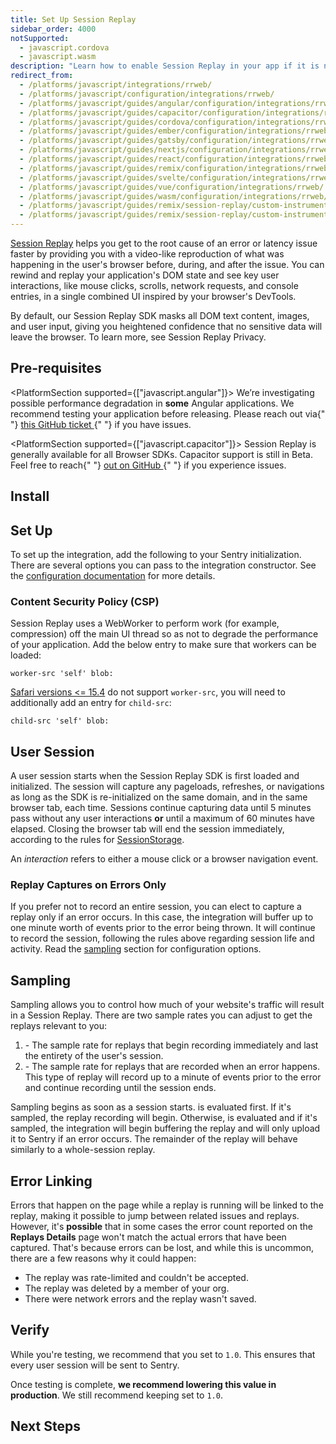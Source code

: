 ```yaml
---
title: Set Up Session Replay
sidebar_order: 4000
notSupported:
  - javascript.cordova
  - javascript.wasm
description: "Learn how to enable Session Replay in your app if it is not already set up."
redirect_from:
  - /platforms/javascript/integrations/rrweb/
  - /platforms/javascript/configuration/integrations/rrweb/
  - /platforms/javascript/guides/angular/configuration/integrations/rrweb/
  - /platforms/javascript/guides/capacitor/configuration/integrations/rrweb/
  - /platforms/javascript/guides/cordova/configuration/integrations/rrweb/
  - /platforms/javascript/guides/ember/configuration/integrations/rrweb/
  - /platforms/javascript/guides/gatsby/configuration/integrations/rrweb/
  - /platforms/javascript/guides/nextjs/configuration/integrations/rrweb/
  - /platforms/javascript/guides/react/configuration/integrations/rrweb/
  - /platforms/javascript/guides/remix/configuration/integrations/rrweb/
  - /platforms/javascript/guides/svelte/configuration/integrations/rrweb/
  - /platforms/javascript/guides/vue/configuration/integrations/rrweb/
  - /platforms/javascript/guides/wasm/configuration/integrations/rrweb/
  - /platforms/javascript/guides/remix/session-replay/custom-instrumentation/
  - /platforms/javascript/guides/remix/session-replay/custom-instrumentation/privacy-configuration/
---
```


<Include name="feature-stage-beta-session-replay.mdx" />

[Session Replay](/product/session-replay/) helps you get to the root cause of an error or latency issue faster by providing you with a video-like reproduction of what was happening in the user's browser before, during, and after the issue. You can rewind and replay your application's DOM state and see key user interactions, like mouse clicks, scrolls, network requests, and console entries, in a single combined UI inspired by your browser's DevTools.

By default, our Session Replay SDK masks all DOM text content, images, and user input, giving you heightened confidence that no sensitive data will leave the browser. To learn more, see <PlatformLink to="/session-replay/privacy">Session Replay Privacy</PlatformLink>.

## Pre-requisites

<PlatformContent includePath="session-replay/pre-requisites" />

<PlatformSection supported={["javascript.angular"]}>
  <Alert level="warning" title="Warning">
    We’re investigating possible performance degradation in <b>some</b> Angular
    applications. We recommend testing your application before releasing. Please
    reach out via{" "}
    <a href="https://github.com/getsentry/sentry-javascript/issues/6946">
      this GitHub ticket
    </a>{" "}
    if you have issues.
  </Alert>
</PlatformSection>

<PlatformSection supported={["javascript.capacitor"]}>
  <Alert level="warning" title="Warning">
    Session Replay is generally available for all Browser SDKs. Capacitor
    support is still in Beta. Feel free to reach{" "}
    <a href="https://github.com/getsentry/sentry-capacitor/issues/319">
      out on GitHub
    </a>{" "}
    if you experience issues.
  </Alert>
</PlatformSection>

## Install

<PlatformContent includePath="session-replay/install" />

## Set Up

To set up the integration, add the following to your Sentry initialization. There are several options you can pass to the integration constructor. See the [configuration documentation](/platforms/javascript/session-replay/configuration/) for more details.

<SignInNote />

<PlatformContent includePath="session-replay/setup" />

### Content Security Policy (CSP)

Session Replay uses a WebWorker to perform work (for example, compression) off the main UI thread so as not to degrade the performance of your application. Add the below entry to make sure that workers can be loaded:

```
worker-src 'self' blob:
```

[Safari versions <= 15.4](https://caniuse.com/?search=worker-src) do not support `worker-src`, you will need to additionally add an entry for `child-src`:

```
child-src 'self' blob:
```

## User Session

A user session starts when the Session Replay SDK is first loaded and initialized.
The session will capture any pageloads, refreshes, or navigations as long as the SDK is re-initialized on the same domain, and in the same browser tab, each time. Sessions continue capturing data until 5 minutes pass without any user interactions **or** until a maximum of 60 minutes have elapsed. Closing the browser tab will end the session immediately, according to the rules for [SessionStorage](https://developer.mozilla.org/en-US/docs/Web/API/Window/sessionStorage).

<Note>

An _interaction_ refers to either a mouse click or a browser navigation event.

</Note>

### Replay Captures on Errors Only

If you prefer not to record an entire session, you can elect to capture a replay only if an error occurs. In this case, the integration will buffer up to one minute worth of events prior to the error being thrown. It will continue to record the session, following the rules above regarding session life and activity. Read the [sampling](#sampling) section for configuration options.

## Sampling

Sampling allows you to control how much of your website's traffic will result in a Session Replay. There are two sample rates you can adjust to get the replays relevant to you:

1. <PlatformIdentifier name="replays-session-sample-rate" /> - The sample rate for
   replays that begin recording immediately and last the entirety of the user's session.
2. <PlatformIdentifier name="replays-on-error-sample-rate" /> - The sample rate for
   replays that are recorded when an error happens. This type of replay will record
   up to a minute of events prior to the error and continue recording until the session
   ends.

Sampling begins as soon as a session starts. <PlatformIdentifier name="replays-session-sample-rate" /> is evaluated first. If it's sampled, the replay recording will begin. Otherwise, <PlatformIdentifier name="replays-on-error-sample-rate" /> is evaluated and if it's sampled, the integration will begin buffering the replay and will only upload it to Sentry if an error occurs. The remainder of the replay will behave similarly to a whole-session replay.

## Error Linking

Errors that happen on the page while a replay is running will be linked to the replay, making it possible to jump between related issues and replays. However, it's **possible** that in some cases the error count reported on the **Replays Details** page won't match the actual errors that have been captured. That's because errors can be lost, and while this is uncommon, there are a few reasons why it could happen:

- The replay was rate-limited and couldn't be accepted.
- The replay was deleted by a member of your org.
- There were network errors and the replay wasn't saved.

## Verify

While you're testing, we recommend that you set <PlatformIdentifier name="replays-session-sample-rate" /> to `1.0`. This ensures that every user session will be sent to Sentry.

Once testing is complete, **we recommend lowering this value in production**. We still recommend keeping <PlatformIdentifier name="replays-on-error-sample-rate" /> set to `1.0`.

## Next Steps

<PageGrid />
